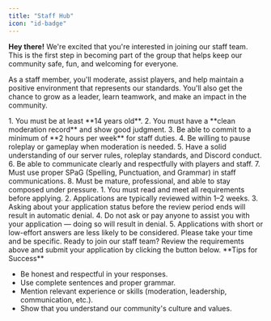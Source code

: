 ```yaml
---
title: "Staff Hub"
icon: "id-badge"
---
```


**Hey there!** We're excited that you're interested in joining our staff team. This is the first step in becoming part of the group that helps keep our community safe, fun, and welcoming for everyone.

As a staff member, you'll moderate, assist players, and help maintain a positive environment that represents our standards. You'll also get the chance to grow as a leader, learn teamwork, and make an impact in the community.

<Tabs>
  <Tab title="Requirements">
    1. You must be at least **14 years old**.
    2. You must have a **clean moderation record** and show good judgment.
    3. Be able to commit to a minimum of **2 hours per week** for staff duties.
    4. Be willing to pause roleplay or gameplay when moderation is needed.
    5. Have a solid understanding of our server rules, roleplay standards, and Discord conduct.
    6. Be able to communicate clearly and respectfully with players and staff.
    7. Must use proper SPaG (Spelling, Punctuation, and Grammar) in staff communications.
    8. Must be mature, professional, and able to stay composed under pressure.
  </Tab>
  <Tab title="Helpful Information">
    1. You must read and meet all requirements before applying.
    2. Applications are typically reviewed within 1–2 weeks.
    3. Asking about your application status before the review period ends will result in automatic denial.
    4. Do not ask or pay anyone to assist you with your application — doing so will result in denial.
    5. Applications with short or low-effort answers are less likely to be considered. Please take your time and be specific.
  </Tab>
</Tabs>

<Card title="Apply Now!" icon="file-pen" href="https://your-application-link.com" cta="Apply Now">
  Ready to join our staff team? Review the requirements above and submit your application by clicking the button below.
</Card>

<Tip>
  **Tips for Success**

  - Be honest and respectful in your responses.
  - Use complete sentences and proper grammar.
  - Mention relevant experience or skills (moderation, leadership, communication, etc.).
  - Show that you understand our community's culture and values.
</Tip>